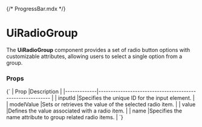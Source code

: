 {/* ProgressBar.mdx */}


<Meta of={RadioGroupStories} name="Docs" />

# UiRadioGroup

The **UiRadioGroup** component provides a set of radio button options with customizable attributes, allowing users to select a single option from a group.

### Props

<Markdown>
  {`
| Prop        |Description                                                |
|-------------|---------------------------------------------------------- |
| inputId     |Specifies the unique ID for the input element.             |
| modelValue  |Sets or retrieves the value of the selected radio item.    |
| value       |Defines the value associated with a radio item.            |
| name        |Specifies the name attribute to group related radio items. |
`}
</Markdown>

<Canvas of={RadioGroupStories.DefaultUiRadioGroup} />

